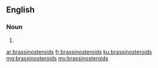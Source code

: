 ==English==

===Noun===
{{head|en|plural}}

# {{plural of|brassinosteroid|lang=en}}

[[ar:brassinosteroids]]
[[fr:brassinosteroids]]
[[ku:brassinosteroids]]
[[mg:brassinosteroids]]
[[my:brassinosteroids]]